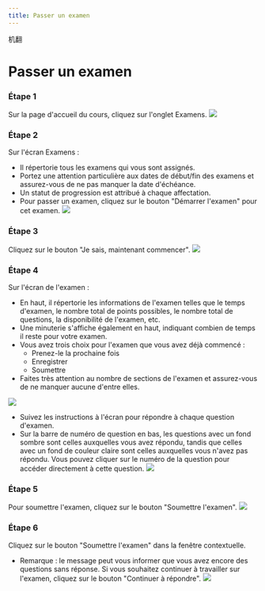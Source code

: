 ```yaml
--- 
title: Passer un examen
---
```


机翻
# Passer un examen

 ### Étape 1 
 Sur la page d'accueil du cours, cliquez sur l'onglet Examens.
![](/img/ulearning/student/exam01.png)

 ### Étape 2 
 Sur l'écran Examens : 
 - Il répertorie tous les examens qui vous sont assignés. 
 - Portez une attention particulière aux dates de début/fin des examens et assurez-vous de ne pas manquer la date d'échéance. 
 - Un statut de progression est attribué à chaque affectation. 
 - Pour passer un examen, cliquez sur le bouton "Démarrer l'examen" pour cet examen.
![](/img/ulearning/student/exam02.png)

 ### Étape 3 
 Cliquez sur le bouton "Je sais, maintenant commencer".
![](/img/ulearning/student/exam03.png)

### Étape 4 
 Sur l'écran de l'examen : 
 - En haut, il répertorie les informations de l'examen telles que le temps d'examen, le nombre total de points possibles, le nombre total de questions, la disponibilité de l'examen, etc. 
 - Une minuterie s'affiche également en haut, indiquant combien de temps il reste pour votre examen. 
 - Vous avez trois choix pour l'examen que vous avez déjà commencé : 
     - Prenez-le la prochaine fois 
     - Enregistrer 
     - Soumettre 
 - Faites très attention au nombre de sections de l'examen et assurez-vous de ne manquer aucune d'entre elles.

![](/img/ulearning/student/exam04.png)

- Suivez les instructions à l'écran pour répondre à chaque question d'examen. 
- Sur la barre de numéro de question en bas, les questions avec un fond sombre sont celles auxquelles vous avez répondu, tandis que celles avec un fond de couleur claire sont celles auxquelles vous n'avez pas répondu. Vous pouvez cliquer sur le numéro de la question pour accéder directement à cette question.
![](/img/ulearning/student/exam05.png)

 ### Étape 5 
 Pour soumettre l'examen, cliquez sur le bouton "Soumettre l'examen".
![](/img/ulearning/student/exam06.png)


### Étape 6 
 Cliquez sur le bouton "Soumettre l'examen" dans la fenêtre contextuelle. 
 - Remarque : le message peut vous informer que vous avez encore des questions sans réponse. Si vous souhaitez continuer à travailler sur l'examen, cliquez sur le bouton "Continuer à répondre".
![](/img/ulearning/student/exam07.png)